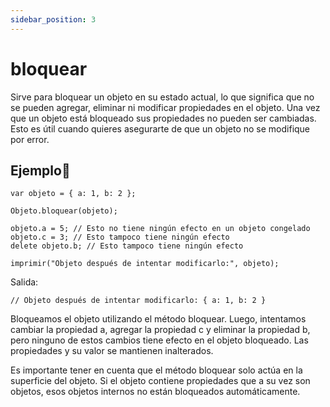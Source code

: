 ```yaml
---
sidebar_position: 3
---
```



# bloquear

Sirve para bloquear un objeto en su estado actual, lo que significa que no se pueden agregar, eliminar ni modificar propiedades en el objeto. Una vez que un objeto está bloqueado sus propiedades no pueden ser cambiadas. Esto es útil cuando quieres asegurarte de que un objeto no se modifique por error.


## Ejemplo📝

```dummy
var objeto = { a: 1, b: 2 };

Objeto.bloquear(objeto);

objeto.a = 5; // Esto no tiene ningún efecto en un objeto congelado
objeto.c = 3; // Esto tampoco tiene ningún efecto
delete objeto.b; // Esto tampoco tiene ningún efecto

imprimir("Objeto después de intentar modificarlo:", objeto);
```
Salida:

```dummy
// Objeto después de intentar modificarlo: { a: 1, b: 2 }
```
Bloqueamos el objeto utilizando el método bloquear. Luego, intentamos cambiar la propiedad a, agregar la propiedad c y eliminar la propiedad b, pero ninguno de estos cambios tiene efecto en el objeto bloqueado. Las propiedades y su valor se mantienen inalterados.

Es importante tener en cuenta que el método bloquear solo actúa en la superficie del objeto. Si el objeto contiene propiedades que a su vez son objetos, esos objetos internos no están bloqueados automáticamente.
